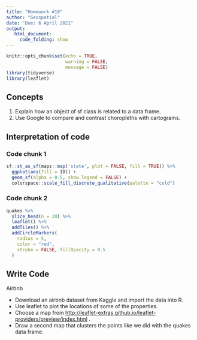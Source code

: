 ```yaml
---
title: "Homework #19"
author: "Geospatial"
date: "Due: 6 April 2021"
output:
   html_document:
     code_folding: show
---
```


```r
knitr::opts_chunk$set(echo = TRUE,
                      warning = FALSE,
                      message = FALSE)
library(tidyverse)
library(leaflet)
```

## Concepts

1.  Explain how an object of sf class is related to a data frame.
2.  Use Google to compare and contrast choropleths with cartograms.

## Interpretation of code

### Code chunk 1

```r
sf::st_as_sf(maps::map('state', plot = FALSE, fill = TRUE)) %>% 
  ggplot(aes(fill = ID)) +
  geom_sf(alpha = 0.5, show.legend = FALSE) +
  colorspace::scale_fill_discrete_qualitative(palette = "cold")
```

### Code chunk 2

```r
quakes %>% 
  slice_head(n = 20) %>% 
  leaflet() %>% 
  addTiles() %>% 
  addCircleMarkers(
    radius = 5,
    color = "red",
    stroke = FALSE, fillOpacity = 0.5
  )
```

## Write Code

Airbnb

-   Download an airbnb dataset from Kaggle and import the data into R.
-   Use leaflet to plot the locations of some of the properties.
-   Choose a map from <http://leaflet-extras.github.io/leaflet-providers/preview/index.html> .
-   Draw a second map that clusters the points like we did with the quakes data frame.

